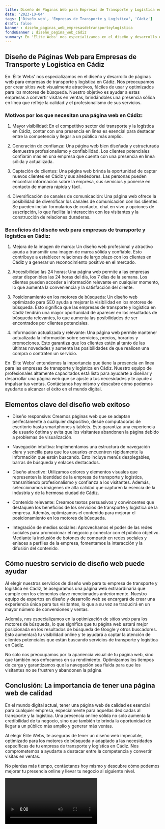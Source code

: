 ```yaml
---
title: Diseño de Páginas Web para Empresas de Transporte y Logística en Cádiz
date: '2023-10-04'
tags: ['Diseño web', 'Empresas de Transporte y Logística', 'Cádiz']
draft: false
banner : diseño_paginas_web_empresasdetransporteylogística
fondoBanner : diseño_pagina_web_cádiz
summary: En 'Élite Webs' nos especializamos en el diseño y desarrollo de páginas web para empresas de transporte y logística en Cádiz. Nos preocupamos por crear sitios web visualmente atractivos, fáciles de usar y optimizados para los motores de búsqueda. Nuestro objetivo es ayudar a estas empresas a convertir visitas en ventas, brindándoles una presencia sólida en línea que refleje la calidad y el profesionalismo de sus servicios.
---
```


## Diseño de Páginas Web para Empresas de Transporte y Logística en Cádiz

En 'Élite Webs' nos especializamos en el diseño y desarrollo de páginas web para empresas de transporte y logística en Cádiz. Nos preocupamos por crear sitios web visualmente atractivos, fáciles de usar y optimizados para los motores de búsqueda. Nuestro objetivo es ayudar a estas empresas a convertir visitas en ventas, brindándoles una presencia sólida en línea que refleje la calidad y el profesionalismo de sus servicios.

### Motivos por los que necesitan una página web en Cádiz:

1. Mayor visibilidad: En el competitivo sector del transporte y la logística en Cádiz, contar con una presencia en línea es esencial para destacar entre la competencia y llegar a un público más amplio.

2. Generación de confianza: Una página web bien diseñada y estructurada demuestra profesionalismo y confiabilidad. Los clientes potenciales confiarán más en una empresa que cuenta con una presencia en línea sólida y actualizada.

3. Captación de clientes: Una página web brinda la oportunidad de captar nuevos clientes en Cádiz y sus alrededores. Las personas pueden encontrar información sobre la empresa, sus servicios y ponerse en contacto de manera rápida y fácil.

4. Diversificación de canales de comunicación: Una página web ofrece la posibilidad de diversificar los canales de comunicación con los clientes. Se pueden incluir formularios de contacto, chat en vivo y opciones de suscripción, lo que facilita la interacción con los visitantes y la construcción de relaciones duraderas.

### Beneficios del diseño web para empresas de transporte y logística en Cádiz:

1. Mejora de la imagen de marca: Un diseño web profesional y atractivo ayuda a transmitir una imagen de marca sólida y confiable. Esto contribuye a establecer relaciones de largo plazo con los clientes en Cádiz y a generar un reconocimiento positivo en el mercado.

2. Accesibilidad las 24 horas: Una página web permite a las empresas estar disponibles las 24 horas del día, los 7 días de la semana. Los clientes pueden acceder a información relevante en cualquier momento, lo que aumenta la conveniencia y la satisfacción del cliente.

3. Posicionamiento en los motores de búsqueda: Un diseño web optimizado para SEO ayuda a mejorar la visibilidad en los motores de búsqueda. Esto significa que las empresas de transporte y logística en Cádiz tendrán una mayor oportunidad de aparecer en los resultados de búsqueda relevantes, lo que aumenta las posibilidades de ser encontrados por clientes potenciales.

4. Información actualizada y relevante: Una página web permite mantener actualizada la información sobre servicios, precios, horarios y promociones. Esto garantiza que los clientes estén al tanto de las últimas novedades y aumenta las posibilidades de que realicen una compra o contraten un servicio.

En 'Élite Webs' entendemos la importancia que tiene la presencia en línea para las empresas de transporte y logística en Cádiz. Nuestro equipo de profesionales altamente capacitados está listo para ayudarte a diseñar y desarrollar una página web que se ajuste a tus necesidades y te ayude a impulsar tus ventas. Contáctanos hoy mismo y descubre cómo podemos ayudarte a alcanzar el éxito en el mundo digital.

<GifSeo />

<Cta />

## Elementos clave del diseño web exitoso

- Diseño responsive: Creamos páginas web que se adaptan perfectamente a cualquier dispositivo, desde computadoras de escritorio hasta smartphones y tablets. Esto garantiza una experiencia de usuario óptima y evita que los visitantes abandonen la página debido a problemas de visualización.

- Navegación intuitiva: Implementamos una estructura de navegación clara y sencilla para que los usuarios encuentren rápidamente la información que están buscando. Esto incluye menús desplegables, barras de búsqueda y enlaces destacados.

- Diseño atractivo: Utilizamos colores y elementos visuales que representen la identidad de la empresa de transporte y logística, transmitiendo profesionalismo y confianza a los visitantes. Además, seleccionamos imágenes de alta calidad que capturen la esencia de la industria y de la hermosa ciudad de Cádiz.

- Contenido relevante: Creamos textos persuasivos y convincentes que destaquen los beneficios de los servicios de transporte y logística de la empresa. Además, optimizamos el contenido para mejorar el posicionamiento en los motores de búsqueda.

- Integración de medios sociales: Aprovechamos el poder de las redes sociales para promocionar el negocio y conectar con el público objetivo. Mediante la inclusión de botones de compartir en redes sociales y enlaces a perfiles de la empresa, fomentamos la interacción y la difusión del contenido.

## Cómo nuestro servicio de diseño web puede ayudar

Al elegir nuestros servicios de diseño web para tu empresa de transporte y logística en Cádiz, te aseguramos una página web extraordinaria que cumple con los elementos clave mencionados anteriormente. Nuestro equipo de expertos en diseño y desarrollo web se encargará de crear una experiencia única para tus visitantes, lo que a su vez se traducirá en un mayor número de conversiones y ventas.

Además, nos especializamos en la optimización de sitios web para los motores de búsqueda, lo que significa que tu página web estará mejor posicionada en los resultados de búsqueda de Google y otros buscadores. Esto aumentará tu visibilidad online y te ayudará a captar la atención de clientes potenciales que están buscando servicios de transporte y logística en Cádiz.

No solo nos preocupamos por la apariencia visual de tu página web, sino que también nos enfocamos en su rendimiento. Optimizamos los tiempos de carga y garantizamos que la navegación sea fluida para que los visitantes no se frustren y abandonen la página.

## Conclusión: La importancia de tener una página web de calidad

En el mundo digital actual, tener una página web de calidad es esencial para cualquier empresa, especialmente para aquellas dedicadas al transporte y la logística. Una presencia online sólida no solo aumenta la credibilidad de tu negocio, sino que también te brinda la oportunidad de llegar a un público más amplio y generar más ventas.

Al elegir Élite Webs, te aseguras de tener un diseño web impecable, optimizado para los motores de búsqueda y adaptado a las necesidades específicas de tu empresa de transporte y logística en Cádiz. Nos comprometemos a ayudarte a destacar entre la competencia y convertir visitas en ventas.

No pierdas más tiempo, contáctanos hoy mismo y descubre cómo podemos mejorar tu presencia online y llevar tu negocio al siguiente nivel.

<Video />

<CtaBot job='Empresas de Transporte y Logística' city='Cádiz'/>

<Gmaps query='Cádiz+españa+maps' />